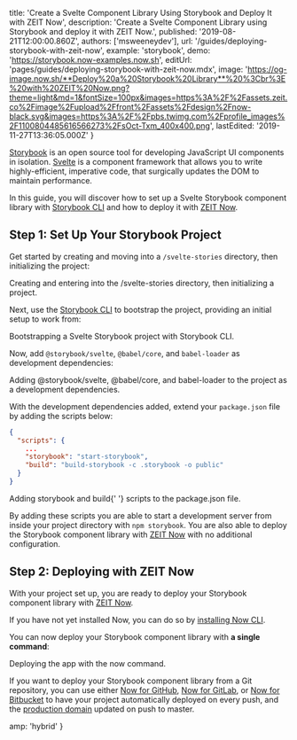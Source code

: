 
  title:
    'Create a Svelte Component Library Using Storybook and Deploy It with ZEIT Now',
  description:
    'Create a Svelte Component Library using Storybook and deploy it with ZEIT Now.',
  published: '2019-08-21T12:00:00.860Z',
  authors: ['msweeneydev'],
  url: '/guides/deploying-storybook-with-zeit-now',
  example: 'storybook',
  demo: 'https://storybook.now-examples.now.sh',
  editUrl: 'pages/guides/deploying-storybook-with-zeit-now.mdx',
  image:
    'https://og-image.now.sh/**Deploy%20a%20Storybook%20Library**%20%3Cbr%3E%20with%20ZEIT%20Now.png?theme=light&md=1&fontSize=100px&images=https%3A%2F%2Fassets.zeit.co%2Fimage%2Fupload%2Ffront%2Fassets%2Fdesign%2Fnow-black.svg&images=https%3A%2F%2Fpbs.twimg.com%2Fprofile_images%2F1100804485616566273%2FsOct-Txm_400x400.png',
  lastEdited: '2019-11-27T13:36:05.000Z'
}

[Storybook](https://storybook.js.org/) is an open source tool for developing JavaScript UI components in isolation. [Svelte](https://svelte.dev/) is a component framework that allows you to write highly-efficient, imperative code, that surgically updates the DOM to maintain performance.

In this guide, you will discover how to set up a Svelte Storybook component library with [Storybook CLI](https://github.com/storybookjs/storybook/tree/master/lib/cli) and how to deploy it with [ZEIT Now](/now).

## Step 1: Set Up Your Storybook Project

Get started by creating and moving into a `/svelte-stories` directory, then initializing the project:

<Snippet dark text="mkdir svelte-stories && cd svelte-stories && npm init -y" />
<Caption>Creating and entering into the <InlineCode>/svelte-stories</InlineCode> directory, then initializing a project.</Caption>

Next, use the [Storybook CLI](https://github.com/storybookjs/storybook/tree/master/lib/cli) to bootstrap the project, providing an initial setup to work from:

<Snippet dark text="npx -p @storybook/cli sb init --type svelte" />
<Caption>Bootstrapping a Svelte Storybook project with <Link href="https://github.com/storybookjs/storybook/tree/master/lib/cli">Storybook CLI</Link>.</Caption>

Now, add `@storybook/svelte`, `@babel/core`, and `babel-loader` as development dependencies:

<Snippet dark text="npm i -D @storybook/svelte @babel/core babel-loader" />
<Caption>Adding <InlineCode>@storybook/svelte</InlineCode>, <InlineCode>@babel/core</InlineCode>, and <InlineCode>babel-loader</InlineCode> to the project as a development dependencies.</Caption>

With the development dependencies added, extend your `package.json` file by adding the scripts below:

```json
{
  "scripts": {
    ...
    "storybook": "start-storybook",
    "build": "build-storybook -c .storybook -o public"
  }
}
```

<Caption>
  Adding <InlineCode>storybook</InlineCode> and <InlineCode>build</InlineCode>{' '}
  scripts to the <InlineCode>package.json</InlineCode> file.
</Caption>

By adding these scripts you are able to start a development server from inside your project directory with `npm storybook`. You are also able to deploy the Storybook component library with [ZEIT Now](/now) with no additional configuration.

## Step 2: Deploying with ZEIT Now

With your project set up, you are ready to deploy your Storybook component library with [ZEIT Now](/now).

If you have not yet installed Now, you can do so by [installing Now CLI](/download).

You can now deploy your Storybook component library with **a single command**:

<Snippet dark text="now" />

<Caption>
  Deploying the app with the <InlineCode>now</InlineCode> command.
</Caption>

If you want to deploy your Storybook component library from a Git repository, you can use either [Now for GitHub](/docs/v2/more/now-for-github), [Now for GitLab](/docs/v2/more/now-for-gitlab), or [Now for Bitbucket](/docs/v2/more/now-for-bitbucket) to have your project automatically deployed on every push, and the [production domain](https://zeit.co/docs/v2/custom-domains/#adding-a-domain) updated on push to master.


  amp: 'hybrid'
}
